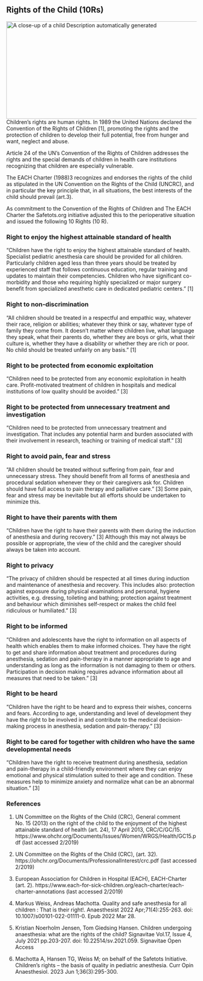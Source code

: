 ## Rights of the Child (10Rs)
![A close-up of a child Description automatically generated](media/image3.png){width="5.508333333333334in" height="2.6909722222222223in"}
Children's rights are human rights. In 1989 the United Nations declared the Convention of the Rights of Children \[1\], promoting the rights and the protection of children to develop their full potential, free from hunger and want, neglect and abuse.

Article 24 of the UN's Convention of the Rights of Children addresses the rights and the special demands of children in health care institutions recognizing that children are especially vulnerable.

The EACH Charter (1988)3 recognizes and endorses the rights of the child as stipulated in the UN Convention on the Rights of the Child (UNCRC), and in particular the key principle that, in all situations, the best interests of the child should prevail (art.3).

As commitment to the Convention of the Rights of Children and The EACH Charter the Safetots.org initiative adjusted this to the perioperative situation and issued the following 10 Rights (10 R).

### Right to enjoy the highest attainable standard of health
"Children have the right to enjoy the highest attainable standard of health. Specialist pediatric anesthesia care should be provided for all children. Particularly children aged less than three years should be treated by experienced staff that follows continuous education, regular training and updates to maintain their competencies. Children who have significant co-morbidity and those who requiring highly specialized or major surgery benefit from specialized anesthetic care in dedicated pediatric centers." \[1\]

### Right to non-discrimination
"All children should be treated in a respectful and empathic way, whatever their race, religion or abilities; whatever they think or say, whatever type of family they come from. It doesn't matter where children live, what language they speak, what their parents do, whether they are boys or girls, what their culture is, whether they have a disability or whether they are rich or poor. No child should be treated unfairly on any basis." \[1\]

### Right to be protected from economic exploitation
"Children need to be protected from any economic exploitation in health care. Profit-motivated treatment of children in hospitals and medical institutions of low quality should be avoided." \[3\]

### Right to be protected from unnecessary treatment and investigation
"Children need to be protected from unnecessary treatment and investigation. That includes any potential harm and burden associated with their involvement in research, teaching or training of medical staff." \[3\]

### Right to avoid pain, fear and stress
"All children should be treated without suffering from pain, fear and unnecessary stress. They should benefit from all forms of anesthesia and procedural sedation whenever they or their caregivers ask for. Children should have full access to pain therapy and palliative care." \[3\]
Some pain, fear and stress may be inevitable but all efforts should be undertaken to minimize this.

### Right to have their parents with them
"Children have the right to have their parents with them during the induction of anesthesia and during recovery." \[3\]
Although this may not always be possible or appropriate, the view of the child and the caregiver should always be taken into account.

### Right to privacy
"The privacy of children should be respected at all times during induction and maintenance of anesthesia and recovery. This includes also: protection against exposure during physical examinations and personal, hygiene activities, e.g. dressing, toileting and bathing; protection against treatment and behaviour which diminishes self-respect or makes the child feel ridiculous or humiliated." \[3\]

### Right to be informed
"Children and adolescents have the right to information on all aspects of health which enables them to make informed choices. They have the right to get and share information about treatment and procedures during anesthesia, sedation and pain-therapy in a manner appropriate to age and understanding as long as the information is not damaging to them or others. Participation in decision making requires advance information about all measures that need to be taken." \[3\]

### Right to be heard
"Children have the right to be heard and to express their wishes, concerns and fears. According to age, understanding and level of development they have the right to be involved in and contribute to the medical decision-making process in anesthesia, sedation and pain-therapy." \[3\]

### Right to be cared for together with children who have the same developmental needs
"Children have the right to receive treatment during anesthesia, sedation and pain-therapy in a child-friendly environment where they can enjoy emotional and physical stimulation suited to their age and condition. These measures help to minimize anxiety and normalize what can be an abnormal situation." \[3\]

### References
1.  UN Committee on the Rights of the Child (CRC), General comment No. 15 (2013) on the right of the child to the enjoyment of the highest attainable standard of health (art. 24), 17 April 2013, CRC/C/GC/15. https://www.ohchr.org/Documents/Issues/Women/WRGS/Health/GC15.pdf (last accessed 2/2019)
2.  UN Committee on the Rights of the Child (CRC), (art. 32). https://ohchr.org/Documents/ProfessionalInterest/crc.pdf (last accessed 2/2019)
3.  European Association for Children in Hospital (EACH), EACH-Charter (art. 2). https://www.each-for-sick-children.org/each-charter/each-charter-annotations (last accessed 2/2019)
4.  Markus Weiss, Andreas Machotta. Quality and safe anesthesia for all children : That is their right!. Anaesthesist 2022 Apr;71(4):255-263. doi: 10.1007/s00101-022-01111-0. Epub 2022 Mar 28.

5.  Kristian Noerholm Jensen, Tom Giedsing Hansen. Children undergoing anaesthesia: what are the rights of the child? Signavitae Vol.17, Issue 4, July 2021 pp.203-207. doi: 10.22514/sv.2021.059. Signavitae Open Access
6.  Machotta A, Hansen TG, Weiss M; on behalf of the Safetots Initiative. Children's rights -- the basis of quality in pediatric anesthesia. Curr Opin Anaesthesiol. 2023 Jun 1;36(3):295-300.

